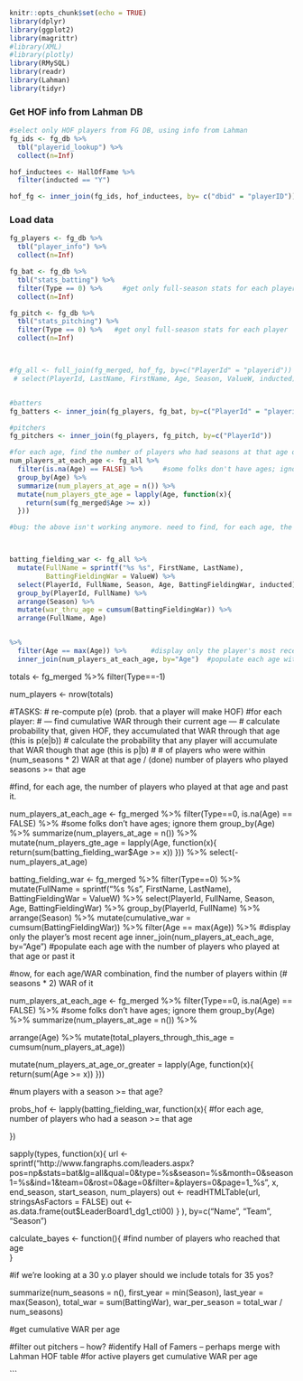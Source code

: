 
```r
knitr::opts_chunk$set(echo = TRUE)
library(dplyr)
library(ggplot2)
library(magrittr)
#library(XML)
#library(plotly)
library(RMySQL)
library(readr)
library(Lahman)
library(tidyr)
```


### Get HOF info from Lahman DB

```r
#select only HOF players from FG DB, using info from Lahman
fg_ids <- fg_db %>%
  tbl("playerid_lookup") %>%
  collect(n=Inf)

hof_inductees <- HallOfFame %>%
  filter(inducted == "Y")

hof_fg <- inner_join(fg_ids, hof_inductees, by= c("dbid" = "playerID"))

```

### Load data

```r

fg_players <- fg_db %>%
  tbl("player_info") %>%
  collect(n=Inf)

fg_bat <- fg_db %>%
  tbl("stats_batting") %>%
  filter(Type == 0) %>%     #get only full-season stats for each player
  collect(n=Inf)

fg_pitch <- fg_db %>%
  tbl("stats_pitching") %>%
  filter(Type == 0) %>%   #get onyl full-season stats for each player
  collect(n=Inf)



#fg_all <- full_join(fg_merged, hof_fg, by=c("PlayerId" = "playerid")) %>%
 # select(PlayerId, LastName, FirstName, Age, Season, ValueW, inducted)


#batters
fg_batters <- inner_join(fg_players, fg_bat, by=c("PlayerId" = "playerid"))

#pitchers
fg_pitchers <- inner_join(fg_players, fg_pitch, by=c("PlayerId"))

```


```r
#for each age, find the number of players who had seasons at that age or later.
num_players_at_each_age <- fg_all %>%
  filter(is.na(Age) == FALSE) %>%     #some folks don't have ages; ignore them
  group_by(Age) %>%
  summarize(num_players_at_age = n()) %>%
  mutate(num_players_gte_age = lapply(Age, function(x){
    return(sum(fg_merged$Age >= x))
  }))

#bug: the above isn't working anymore. need to find, for each age, the number of players who had a season at or later than this age. I'll use this later to compute the probabilities of each player achieving X WAR by age Y.



batting_fielding_war <- fg_all %>%
  mutate(FullName = sprintf("%s %s", FirstName, LastName),
         BattingFieldingWar = ValueW) %>%
  select(PlayerId, FullName, Season, Age, BattingFieldingWar, inducted) %>%
  group_by(PlayerId, FullName) %>%
  arrange(Season) %>%
  mutate(war_thru_age = cumsum(BattingFieldingWar)) %>%
  arrange(FullName, Age)


%>%
  filter(Age == max(Age)) %>%      #display only the player's most recent age
  inner_join(num_players_at_each_age, by="Age")  #populate each age with the number of players who played at that age or past it
```


totals <- fg_merged %>%
  filter(Type==-1)

num_players <- nrow(totals)

#TASKS:
# re-compute p(e) (prob. that a player will make HOF)
#for each player:
#   --- find cumulative WAR through their current age --- 
#   calculate probability that, given HOF, they accumulated that WAR through that age (this is p(e|b))
#   calculate the probability that any player will accumulate that WAR though that age (this is p|b) 
#       # of players who were within (num_seasons * 2) WAR at that age  / (done) number of players who played seasons >= that age

#find, for each age, the number of players who played at that age and past it.

num_players_at_each_age <- fg_merged %>%
  filter(Type==0,
         is.na(Age) == FALSE) %>%     #some folks don't have ages; ignore them
  group_by(Age) %>%
  summarize(num_players_at_age = n()) %>%
  mutate(num_players_gte_age = lapply(Age, function(x){
    return(sum(batting_fielding_war$Age >= x))
  })) %>%
  select(-num_players_at_age)

batting_fielding_war <- fg_merged %>%
  filter(Type==0) %>%
  mutate(FullName = sprintf("%s %s", FirstName, LastName),
         BattingFieldingWar = ValueW) %>%
  select(PlayerId, FullName, Season, Age, BattingFieldingWar) %>%
  group_by(PlayerId, FullName) %>%
  arrange(Season) %>%
  mutate(cumulative_war = cumsum(BattingFieldingWar)) %>%
  filter(Age == max(Age)) %>%      #display only the player's most recent age
  inner_join(num_players_at_each_age, by="Age")  #populate each age with the number of players who played at that age or past it

#now, for each age/WAR combination, find the number of players within (# seasons * 2) WAR of it

  
  
  
num_players_at_each_age <- fg_merged %>%
  filter(Type==0,
         is.na(Age) == FALSE) %>%     #some folks don't have ages; ignore them
  group_by(Age) %>%
  summarize(num_players_at_age = n()) %>%



  arrange(Age) %>%
  mutate(total_players_through_this_age = cumsum(num_players_at_age))



  mutate(num_players_at_age_or_greater = lapply(Age, function(x){
              return(sum(Age >= x))
            }))
              
              

#num players with a season >= that age?


  



probs_hof <- lapply(batting_fielding_war, function(x){
  #for each age, number of players who had a season >= that age
  
})




sapply(types, function(x){
      url <- sprintf("http://www.fangraphs.com/leaders.aspx?pos=np&stats=bat&lg=all&qual=0&type=%s&season=%s&month=0&season1=%s&ind=1&team=0&rost=0&age=0&filter=&players=0&page=1_%s", x, end_season, start_season, num_players)
      out <- readHTMLTable(url, stringsAsFactors = FALSE)
      out <- as.data.frame(out$LeaderBoard1_dg1_ctl00)
      }
      ),
    by=c("Name", "Team", "Season")

calculate_bayes <- function(){
  #find number of players who reached that age   
} 

#if we're looking at a 30 y.o player should we include totals for 35 yos?



  summarize(num_seasons = n(),
            first_year = min(Season),
            last_year = max(Season),
            total_war = sum(BattingWar),
            war_per_season = total_war / num_seasons)


#get cumulative WAR per age

#filter out pitchers -- how?
#identify Hall of Famers -- perhaps merge with Lahman HOF table
#for active players get cumulative WAR per age

```
